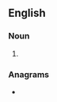 ==English==

===Noun===
{{head|en|noun form}}

# {{plural of|en|anarch}}

===Anagrams===
* {{anagrams|en|a=aachnrs|Charans}}